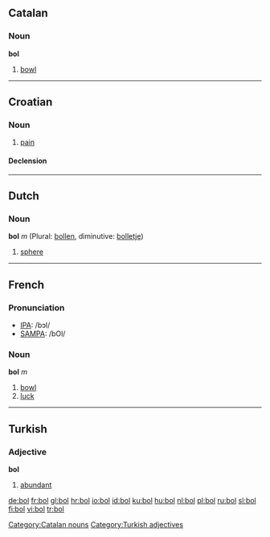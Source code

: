 ==Catalan==
===Noun===
'''bol'''

# [[bowl]]

[[Category:Catalan nouns]]

----

==Croatian==
===Noun===
{{hr-noun|g=f|boli}}

# [[pain]]

====Declension====
{{hr-decl-noun
|bol|boli
|boli|boli
|boli|bolima
|bol|boli
|boli|boli
|boli|bolima
|bolju / boli|bolima
}}
	
----

==Dutch==
===Noun===
'''bol''' ''m'' (Plural: [[bollen]], diminutive: [[bolletje]])

# [[sphere]]

----

==French==

===Pronunciation===
*[[w:IPA|IPA]]: /bɔl/
*[[w:SAMPA|SAMPA]]: /bOl/

===Noun===
'''bol''' ''m''

# [[bowl]]
# [[luck]]

----

==Turkish==
===Adjective===
'''bol'''

# [[abundant]]

[[Category:Turkish adjectives]]

[[de:bol]]
[[fr:bol]]
[[gl:bol]]
[[hr:bol]]
[[io:bol]]
[[id:bol]]
[[ku:bol]]
[[hu:bol]]
[[nl:bol]]
[[pl:bol]]
[[ru:bol]]
[[sl:bol]]
[[fi:bol]]
[[vi:bol]]
[[tr:bol]]